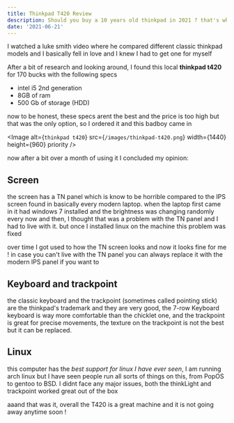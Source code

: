 ```yaml
---
title: Thinkpad T420 Review
description: Should you buy a 10 years old thinkpad in 2021 ? that's what I am going to answer in this review of the one and only, thinkpad t420 !
date: '2021-06-21'
---
```

I watched a luke smith video where he compared different classic thinkpad models and I basically fell in love and I knew I had to get one for myself

After a bit of research and looking around, I found this local **thinkpad t420** for 170 bucks with the following specs
 - intel i5 2nd generation
 - 8GB of ram
 - 500 Gb of storage (HDD)

now to be honest, these specs arent the best and the price is too high but that was the only option, so I ordered it and this badboy came in

<Image
  alt={`thinkpad t420`}
  src={`/images/thinkpad-t420.png`}
  width={1440}
  height={960}
  priority
/>

now after a bit over a month of using it I concluded my opinion:

## Screen
the screen has a TN panel which is know to be horrible compared to the IPS screen found in basically every modern laptop. when the laptop first came in it had windows 7 installed and the brightness was changing randomly every now and then, I thought that was a problem with the TN panel and I had to live with it. but once I installed linux on the machine this problem was fixed

over time I got used to how the TN screen looks and now it looks fine for me ! in case you can't live with the TN panel you can always replace it with the modern IPS panel if you want to

## Keyboard and trackpoint
the classic keyboard and the trackpoint (sometimes called pointing stick) are the thinkpad's trademark and they are very good, the 7-row Keyboard keyboard is way more comfortable than the chicklet one, and the trackpoint is great for precise movements, the texture on the trackpoint is not the best but it can be replaced.
## Linux
this computer has the *best support for linux I have ever seen*, I am running arch linux but I have seen people run all sorts of things on this, from PopOS to gentoo to BSD. I didnt face any major issues, both the thinkLight and trackpoint worked great out of the box

aaand that was it, overall the T420 is a great machine and it is not going away anytime soon !